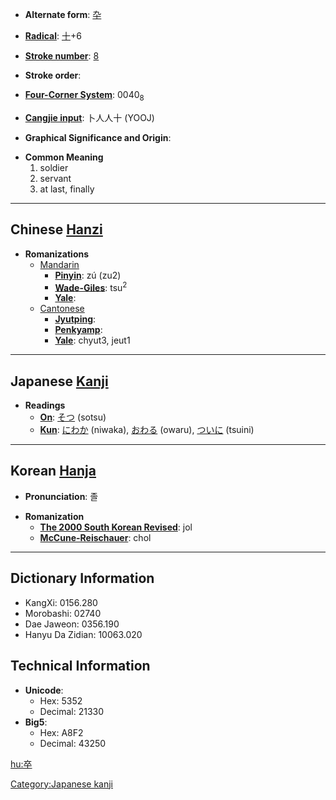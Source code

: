 * '''Alternate form''': [[卆]]

* '''[[Wiktionary:Chinese radical index| Radical]]''': [[Wiktionary:Chinese radical index 十|十]]+6

* '''[[Wiktionary:Chinese total strokes index|Stroke number]]''': [[Wiktionary:Chinese total strokes index 8|8]]

* '''Stroke order''': 

* '''[[Wiktionary:Chinese four corner index|Four-Corner System]]''': 0040<sub>8</sub>

* '''[[Wiktionary:Chinese Cangjie index|Cangjie input]]''': 卜人人十 (YOOJ)

* '''Graphical Significance and Origin''': 

* '''Common Meaning'''
*#soldier
*# servant
*# at last, finally


----

== Chinese [[Hanzi]] ==

* '''Romanizations'''
** [[Mandarin]]
*** '''[[Pinyin]]''': zú (zu2)
*** '''[[Wade-Giles]]''': tsu<sup>2</sup>
*** '''[[Yale]]''': 
**[[Cantonese]]
***'''[[Jyutping]]''':
***'''[[Penkyamp]]''': 
***'''[[Yale]]''': chyut3, jeut1


----

== Japanese [[Kanji]] ==

* '''Readings'''
** '''[[On]]''': [[そつ]] (sotsu)
** '''[[Kun]]''': [[にわか]] (niwaka), [[おわる]] (owaru), [[ついに]] (tsuini)


----

== Korean [[Hanja]] ==

* '''Pronunciation''': 졸

* '''Romanization'''
** '''[[The 2000 South Korean Revised Romanization|The 2000 South Korean Revised]]''': jol
** '''[[McCune-Reischauer]]''': chol

----

== Dictionary Information ==

* KangXi: 0156.280
* Morobashi: 02740
* Dae Jaweon: 0356.190
* Hanyu Da Zidian: 10063.020

== Technical Information ==

* '''Unicode''':
** Hex: 5352
** Decimal: 21330
* '''Big5''':
** Hex: A8F2
** Decimal: 43250

[[Category:Japanese kanji]]

[[hu:卒]]